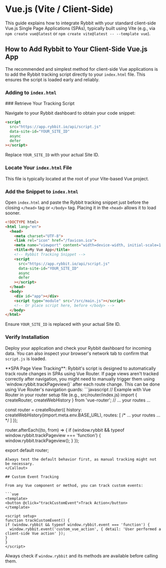 
# Vue.js (Vite / Client-Side)

This guide explains how to integrate Rybbit with your standard client-side Vue.js Single Page Applications (SPAs), typically built using Vite (e.g., via `npm create vue@latest` or `npm create vite@latest -- --template vue`).

## How to Add Rybbit to Your Client-Side Vue.js App

The recommended and simplest method for client-side Vue applications is to add the Rybbit tracking script directly to your `index.html` file. This ensures the script is loaded early and reliably.

### Adding to `index.html`

<Steps>
### Retrieve Your Tracking Script

Navigate to your Rybbit dashboard to obtain your code snippet:

```html
<script
  src="https://app.rybbit.io/api/script.js"
  data-site-id="YOUR_SITE_ID"
  async
  defer
></script>
```
Replace `YOUR_SITE_ID` with your actual Site ID.

### Locate Your `index.html` File

This file is typically located at the root of your Vite-based Vue project.

### Add the Snippet to `index.html`

Open `index.html` and paste the Rybbit tracking snippet just before the closing `</head>` tag or `</body>` tag. Placing it in the `<head>` allows it to load sooner.

```html filename="index.html (Vite)"
<!DOCTYPE html>
<html lang="en">
  <head>
    <meta charset="UTF-8">
    <link rel="icon" href="/favicon.ico">
    <meta name="viewport" content="width=device-width, initial-scale=1.0">
    <title>My Vue App</title>
    <!-- Rybbit Tracking Snippet -->
    <script
      src="https://app.rybbit.io/api/script.js"
      data-site-id="YOUR_SITE_ID"
      async
      defer
    ></script>
  </head>
  <body>
    <div id="app"></div>
    <script type="module" src="/src/main.js"></script>
    <!-- Or place script here, before </body> -->
  </body>
</html>
```
Ensure `YOUR_SITE_ID` is replaced with your actual Site ID.

### Verify Installation

Deploy your application and check your Rybbit dashboard for incoming data. You can also inspect your browser's network tab to confirm that `script.js` is loaded.
</Steps>

<Callout type="info">
  **SPA Page View Tracking**: Rybbit's script is designed to automatically track route changes in SPAs using Vue Router. If page views aren't tracked correctly after navigation, you might need to manually trigger them using `window.rybbit.trackPageview()` after each route change. This can be done using Vue Router's navigation guards:
  ```javascript
  // Example with Vue Router in your router setup file (e.g., src/router/index.js)
  import { createRouter, createWebHistory } from 'vue-router';
  // ... your routes ...

  const router = createRouter({
    history: createWebHistory(import.meta.env.BASE_URL),
    routes: [ /* ... your routes ... */ ]
  });

  router.afterEach((to, from) => {
    if (window.rybbit && typeof window.rybbit.trackPageview === 'function') {
      window.rybbit.trackPageview();
    }
  });

  export default router;
  ```
  Always test the default behavior first, as manual tracking might not be necessary.
</Callout>

## Custom Event Tracking

From any Vue component or method, you can track custom events:

```vue
<template>
  <button @click="trackCustomEvent">Track Action</button>
</template>

<script setup>
function trackCustomEvent() {
  if (window.rybbit && typeof window.rybbit.event === 'function') {
    window.rybbit.event('custom_vue_action', { detail: 'User performed a client-side Vue action' });
  }
}
</script>
```
Always check if `window.rybbit` and its methods are available before calling them.
